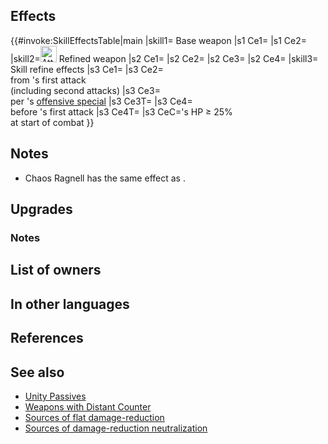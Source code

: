 {{Weapon Infobox
|tagid=SID_混沌ラグネル
|weaponType=Sword
|might=16
|range=1
|effect=Unit can counterattack regardless of foe's range. Grants bonus to Atk/Spd/Def/Res during combat = current penalty on each of unit's stats × 2. (Example: if unit has -7 penalty to Atk, grants Atk+14, for a net bonus of Atk+7.) Calculates each stat bonus independently.
|cost=400
|exclusive=1
|statModifiers=0,16,0,0,0
|required=Silver Sword
|refinePaths=default
|refineSP=400
|refineMedals=500
|refineDews=200
|upgradedEffect=Unit can counterattack regardless of foe's range.<br><br>Grants Atk/Spd/Def/Res+4 to unit during combat. Grants bonus to unit's Atk/Spd/Def/Res during combat = current penalty on each of unit's stats × 2 (example: if unit has -7 penalty to Atk, grants Atk+18, for a net bonus of Atk+11; calculates each stat bonus independently). Neutralizes effects that inflict "Special cooldown charge-X" on unit during combat.
|effectSkill1=At start of combat, if unit's HP ≥ 25%, grants Atk/Spd/Def/Res+4 to unit and reduces damage from foe's first attack by 7 during combat ("first attack" normally means only the first strike; for effects that grant "unit attacks twice," it means the first and second strikes), and also, when unit's Special triggers, neutralizes foe's "reduces damage by X%" effects from foe's non-Special skills (excluding when dealing damage with an area-of-effect Special).<br><br>At start of combat, if unit's HP ≥ 25% and unit's attack can trigger unit's Special, grants Special cooldown count-X to unit before unit's first attack during combat (X = 50% of unit's max Special cooldown count value).
|properties=random_owner
}}
==Effects==
{{#invoke:SkillEffectsTable|main
|skill1={{SCi|weapon}} Base weapon
|s1 Ce1={{Eft|Distant Counter}}
|s1 Ce2={{Eft|Temporary buffs|Atk/Spd/Def/Res|2 x {{SEt|penalties}} on<br>each of {{Tgt|Unit}}'s stats}}
|skill2=[[File:Attack Plus W.png|x26px|class=inline-icon]] Refined weapon
|s2 Ce1={{Eft|Distant Counter}}
|s2 Ce2={{Eft|Temporary buffs|Atk/Spd/Def/Res|4}}
|s2 Ce3={{Eft|Temporary buffs|Atk/Spd/Def/Res|2 x {{SEt|penalties}} on<br>each of {{Tgt|Unit}}'s stats}}
|s2 Ce4={{Eft|Neutralize Guard}}
|skill3={{Si|Chaos Ragnell|refine=Skill1}} Skill refine effects
|s3 Ce1={{Eft|Temporary buffs|Atk/Spd/Def/Res|4}}
|s3 Ce2={{Eft|Damage Reduction|7}}<br>from {{Tgt|Foe}}'s first attack<br>(including second attacks)
|s3 Ce3={{Eft|Neutralize Damage Reduction}}<br>per {{Tgt|Unit}}'s [[offensive special]]
|s3 Ce3T={{Tgt|Foe}}
|s3 Ce4={{Eft|Reduce Cooldown|50% of {{Tgt|Unit}}'s max<br>[[offensive special]] CD}}<br>before {{Tgt|Unit}}'s first attack
|s3 Ce4T={{Tgt|Unit}}
|s3 CeC={{Tgt|Unit}}'s HP ≥ 25%<br>at start of combat
}}
==Notes==
* Chaos Ragnell has the same effect as {{St|Distant Counter}}.
{{TemporaryBufffromPenalty|source=the unit|ptySource=the unit}}
==Upgrades==
{{Weapon Upgrade List}}
===Notes===
{{CooldownChargeMinusNeutralization|name=Refined Chaos Ragnell}}
{{FlatDamageReduction|7}}
{{DamageReductionNeutralization}}
{{CombatCooldownCount|1=-X (50% of Unit's max cooldown count)|name={{St|Chaos Ragnell|refine=Skill1}}}}
==List of owners==
{{Skill Hero List}}
==In other languages==
{{OtherLanguages
|english=Chaos Ragnell
|japanese=混沌ラグネル
|german=Chaos-Ragnell
|spanishEU=Ragnell del caos
|spanishLA=Ragnell del caos
|french=Ragnell du chaos
|italian=Ragnell caotica
|chineseTW=混沌瑞格內爾
|portuguese=Ragnell do caos
}}
==References==
<references/>
==See also==
{{See also skills|cond=WikiName LIKE '%Ragnell%' OR Description LIKE '%current penalty on each of%stats × 2%' AND (Exclusive=1 AND Name NOT LIKE '%+' AND Properties HOLDS NOT 'arcane')}}
* [[Unity Passives]]
* [[Weapons with Distant Counter]]
* [[Sources of flat damage-reduction]]
* [[Sources of damage-reduction neutralization]]
{{Weapons Navbox}}